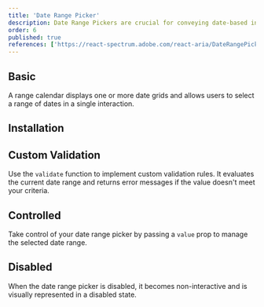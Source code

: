 ```yaml
---
title: 'Date Range Picker'
description: Date Range Pickers are crucial for conveying date-based info effectively, improving user interaction with accurate date selections.
order: 6
published: true
references: ['https://react-spectrum.adobe.com/react-aria/DateRangePicker.html#props']
---
```


## Basic

A range calendar displays one or more date grids and allows users to select a range of dates in a single interaction.

<Demo center component='date-and-time/date-range-picker/date-range-picker-demo' />

## Installation

<Install component='date-range-picker' />

<Demo center component='date-and-time/date-range-picker/date-range-picker-validation-demo' />

## Custom Validation

Use the `validate` function to implement custom validation rules. It evaluates the current date range and returns error messages if the value doesn't meet your criteria.

<Demo center component='date-and-time/date-range-picker/date-range-picker-custom-validation-demo' />

## Controlled

Take control of your date range picker by passing a `value` prop to manage the selected date range.

<Demo center component='date-and-time/date-range-picker/date-range-picker-controlled-demo' />

## Disabled

When the date range picker is disabled, it becomes non-interactive and is visually represented in a disabled state.

<Demo center component='date-and-time/date-range-picker/date-range-picker-disabled-demo' />
